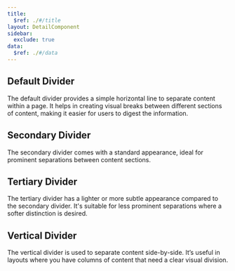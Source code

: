 ```yaml
---
title:
  $ref: ./#/title
layout: DetailComponent
sidebar:
  exclude: true
data:
  $ref: ./#/data
---
```


<LivePreviewControls>
<LivePreview componentName="divider" exampleName="Default" >

## Default Divider

The default divider provides a simple horizontal line to separate content within a page. It helps in creating visual breaks between different sections of content, making it easier for users to digest the information.

</LivePreview>

<LivePreview componentName="divider" exampleName="Secondary" >

## Secondary Divider

The secondary divider comes with a standard appearance, ideal for prominent separations between content sections.

</LivePreview>

<LivePreview componentName="divider" exampleName="Tertiary" >

## Tertiary Divider

The tertiary divider has a lighter or more subtle appearance compared to the secondary divider. It's suitable for less prominent separations where a softer distinction is desired.

</LivePreview>

<LivePreview componentName="divider" exampleName="Vertical" >

## Vertical Divider

The vertical divider is used to separate content side-by-side. It’s useful in layouts where you have columns of content that need a clear visual division.

</LivePreview>
</LivePreviewControls>

